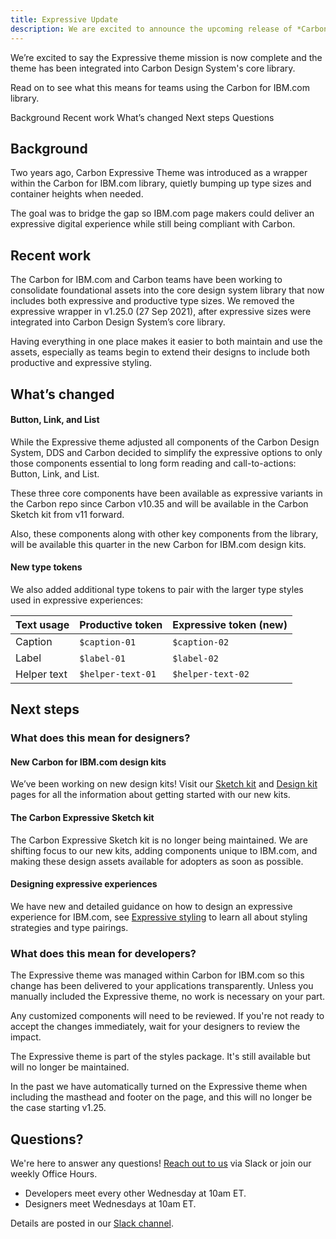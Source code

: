 ```yaml
---
title: Expressive Update
description: We are excited to announce the upcoming release of *Carbon for IBM.com v2*! This update focuses on upgrading to Carbon v11, improving the layout experience for ease of authoring as well as other component improvements for designers and developers.
---
```


<PageDescription>

We’re excited to say the Expressive theme mission is now complete and the theme
has been integrated into Carbon Design System's core library.

Read on to see what this means for teams using the Carbon for IBM.com library.

</PageDescription>

<AnchorLinks>

<AnchorLink>Background</AnchorLink>
<AnchorLink>Recent work</AnchorLink>
<AnchorLink>What’s changed</AnchorLink>
<AnchorLink>Next steps</AnchorLink>
<AnchorLink>Questions</AnchorLink>

</AnchorLinks>

## Background

Two years ago, Carbon Expressive Theme was introduced as a wrapper within the
Carbon for IBM.com library, quietly bumping up type sizes and container heights
when needed.

The goal was to bridge the gap so IBM.com page makers could deliver an
expressive digital experience while still being compliant with Carbon.

## Recent work

The Carbon for IBM.com and Carbon teams have been working to consolidate
foundational assets into the core design system library that now includes both
expressive and productive type sizes. We removed the expressive wrapper in
v1.25.0 (27 Sep 2021), after expressive sizes were integrated into Carbon Design
System’s core library.

Having everything in one place makes it easier to both maintain and use the
assets, especially as teams begin to extend their designs to include both
productive and expressive styling.

## What’s changed

#### Button, Link, and List

While the Expressive theme adjusted all components of the Carbon Design System,
DDS and Carbon decided to simplify the expressive options to only those
components essential to long form reading and call-to-actions: Button, Link, and
List.

These three core components have been available as expressive variants in the
Carbon repo since Carbon v10.35 and will be available in the Carbon Sketch kit
from v11 forward.

Also, these components along with other key components from the library, will be
available this quarter in the new Carbon for IBM.com design kits.

#### New type tokens

We also added additional type tokens to pair with the larger type styles used in
expressive experiences:

| Text usage    | Productive token      | Expressive token (new) |
| ------------- | --------------------- | ---------------------- |
| Caption       | `$caption-01`         | `$caption-02`          |
| Label         | `$label-01`           | `$label-02`            |
| Helper text   | `$helper-text-01`     | `$helper-text-02`      |

## Next steps

### What does this mean for designers?

#### New Carbon for IBM.com design kits

We’ve been working on new design kits! Visit our
[Sketch kit](../designing/sketch-kit) and [Design kit](../designing/design-kit)
pages for all the information about getting started with our new kits.

#### The Carbon Expressive Sketch kit

The Carbon Expressive Sketch kit is no longer being maintained. We are shifting
focus to our new kits, adding components unique to IBM.com, and making these
design assets available for adopters as soon as possible.

#### Designing expressive experiences

We have new and detailed guidance on how to design an expressive experience for
IBM.com, see [Expressive styling](../../guidelines/expressive-styling/overview)
to learn all about styling strategies and type pairings.

### What does this mean for developers?

The Expressive theme was managed within Carbon for IBM.com so this change has
been delivered to your applications transparently. Unless you manually included
the Expressive theme, no work is necessary on your part.

Any customized components will need to be reviewed. If you're not ready to
accept the changes immediately, wait for your designers to review the impact.

The Expressive theme is part of the styles package. It's still available but
will no longer be maintained.

In the past we have automatically turned on the Expressive theme when including
the masthead and footer on the page, and this will no longer be the case
starting v1.25.

## Questions?

We're here to answer any questions!
[Reach out to us](https://cognitive-app.slack.com/archives/C2PLX8GQ6) via Slack
or join our weekly Office Hours.

- Developers meet every other Wednesday at 10am ET.
- Designers meet Wednesdays at 10am ET.

Details are posted in our
[Slack channel](https://cognitive-app.slack.com/archives/C2PLX8GQ6).
